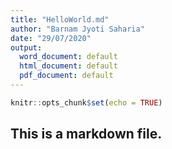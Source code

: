 ```yaml
---
title: "HelloWorld.md"
author: "Barnam Jyoti Saharia"
date: "29/07/2020"
output:
  word_document: default
  html_document: default
  pdf_document: default
---
```


```r
knitr::opts_chunk$set(echo = TRUE)
```

## This is a markdown file.

